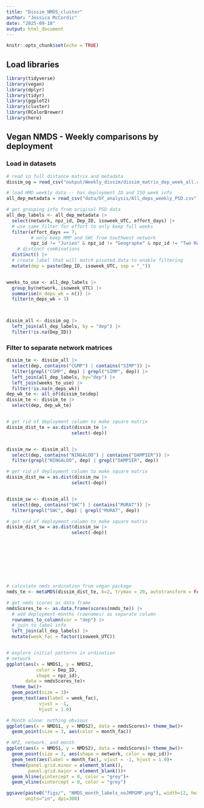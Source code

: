 ```yaml
---
title: "Dissim_NMDS_cluster"
author: "Jessica McCordic"
date: "2025-09-10"
output: html_document
---
```


```r
knitr::opts_chunk$set(echo = TRUE)
```


## Load libraries

```r
library(tidyverse)
library(vegan)
library(dplyr)
library(tidyr)
library(ggplot2)
library(cluster)
library(RColorBrewer)
library(here)

```

## Vegan NMDS - Weekly comparisons by deployment

### Load in datasets
```r

# read in full distance matrix and metadata
dissim_og = read_csv("output/Weekly_dissim/dissim_matrix_dep_week_all.csv")

# load HMD weekly data -- has deployment ID and ISO week info
all_dep_metadata = read_csv("data/Df_analysis/All_deps_weekly_PSD.csv")

# get grouping info from original PSD data
all_dep_labels <- all_dep_metadata |>
  select(network, npz_id, Dep_ID, isoweek_UTC, effort_days) |>
  # use same filter for effort to only keep full weeks
  filter(effort_days == 7,
         # only keep MMP and SWC from Southwest network
         npz_id != "Jurien" & npz_id != "Geographe" & npz_id != "Two Rocks") |>
    # distinct combinations
  distinct() |>
  # create label that will match pivoted data to enable filtering
  mutate(dep = paste(Dep_ID, isoweek_UTC, sep = "_"))


weeks_to_use <- all_dep_labels |>
  group_by(network, isoweek_UTC) |>
  summarise(n_deps_wk = n()) |> 
  filter(n_deps_wk > 1)



dissim_all <- dissim_og |>
  left_join(all_dep_labels, by = "dep") |>
  filter(!is.na(Dep_ID))


```



### Filter to separate network matrices
```r



dissim_te <- dissim_all |>
  select(dep, contains("CGMP") | contains("SIMP")) |>
  filter(grepl("CGMP", dep) | grepl("SIMP", dep)) |>
  left_join(all_dep_labels, by="dep") |>
  left_join(weeks_to_use) |>
  filter(!is.na(n_deps_wk)) 
dep_wk_te <- all_of(dissim_te$dep)
dissim_te <- dissim_te |>
  select(dep, dep_wk_te)


# get rid of deployment column to make square matrix
dissim_dist_te = as.dist(dissim_te |>
                        select(-dep))


dissim_nw <- dissim_all |>
  select(dep, contains("NINGALOO") | contains("DAMPIER")) |>
  filter(grepl("NINGALOO", dep) | grepl("DAMPIER", dep))

# get rid of deployment column to make square matrix
dissim_dist_nw = as.dist(dissim_nw |>
                        select(-dep))


dissim_sw <- dissim_all |>
  select(dep, contains("SWC") | contains("MURAT")) |>
  filter(grepl("SWC", dep) | grepl("MURAT", dep))

# get rid of deployment column to make square matrix
dissim_dist_sw = as.dist(dissim_sw |>
                        select(-dep))









# calculate nmds ordination from vegan package
nmds_te <- metaMDS(dissim_dist_te, k=2, trymax = 20, autotransform = FALSE, plot = FALSE)

# get nmds scores as data frame
nmdsScores_te <- as.data.frame(scores(nmds_te)) |>
  # add deployment-months (rownames) as separate column
  rownames_to_column(var = "dep") |>
  # join to label info
  left_join(all_dep_labels) |>
  mutate(week_fac = factor(isoweek_UTC))


# explore initial patterns in ordination
# network 
ggplot(aes(x = NMDS1, y = NMDS2, 
           color = Dep_ID,
           shape = npz_id), 
       data = nmdsScores_te)+ 
  theme_bw()+
  geom_point(size = 3)+
  geom_text(aes(label = week_fac), 
            vjust = -1, 
            hjust = 1.0)

# Month alone: nothing obvious 
ggplot(aes(x = NMDS1, y = NMDS2), data = nmdsScores)+ theme_bw()+
  geom_point(size = 3, aes(color = month_fac))

# NPZ, network, and month
ggplot(aes(x = NMDS1, y = NMDS2), data = nmdsScores)+ theme_bw()+
  geom_point(size = 3, aes(shape = network, color = npz_id))+
  geom_text(aes(label = month_fac), vjust = -1, hjust = 1.0)+
  theme(panel.grid.minor = element_blank(), 
        panel.grid.major = element_blank())+
  geom_hline(yintercept = 0, color = "grey")+
  geom_vline(xintercept = 0, color = "grey")

ggsave(paste0("figs/", "NMDS_month_labels_noJMPGMP.png"), width=12, height=8,
       units="in", dpi=300)



```